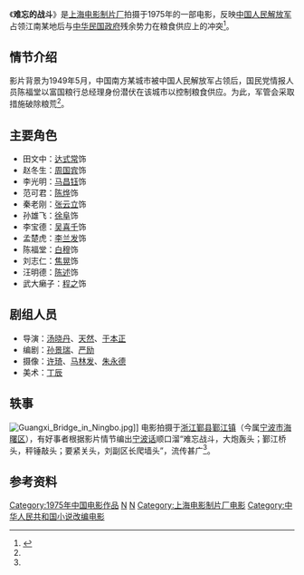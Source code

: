 {{Infobox Film
| name               = 难忘的战斗
| image              = 难忘的战斗 片头.jpg
| caption            = 《难忘的战斗》片头
| director           = [[汤晓丹|汤晓丹]] [[天然_(导演)|天然]] [[于本正|于本正]]
| executive_producer =
| producer           = 
| writer             = [[孙景瑞|孙景瑞]] [[严励|严励]]
| starring           = [[达式常|达式常]] [[白穆|白穆]] [[陈述_(演员)|陈述]] [[程之|程之]] 
| music              = 
| narrator           = 
| cinematography     = [[许琦_(摄影师)|许琦]] [[马林发|马林发]] [[朱永德|朱永德]]
| editing            = 
| production_company = [[上海电影制片厂|上海电影制片厂]]
| distributor        = 
| released           = 1975年
| runtime            = 
| country            = [[中国大陆|中国大陆]]
| language           = 普通话
| budget             = 
| gross              =
| preceded_by        = 
| followed_by        = 
| website            = 
| amg_id             = 
| imdb_id            = 
}}
《'''难忘的战斗'''》是[[上海电影制片厂|上海电影制片厂]]拍摄于1975年的一部电影，反映[[中国人民解放军|中国人民解放军]]占领江南某地后与[[中華民國政府|中华民国政府]]残余势力在粮食供应上的冲突<ref name="main">{{Cite news|url=http://daily.cnnb.com.cn/nbwb/page/50/2010-06-27/A15/43671277611008252.pdf|title=宁波电影，老底子的那些事|work=宁波晚报|page=A15|author=司马雪|date=2010-06-27|access-date=2022-01-16|archive-url=https://web.archive.org/web/20220116093129/http://daily.cnnb.com.cn/nbwb/page/50/2010-06-27/A15/43671277611008252.pdf|archive-date=2022-01-16|dead-url=no}}</ref>。

== 情节介绍 ==

影片背景为1949年5月，中国南方某城市被中国人民解放军占领后，国民党情报人员陈福堂以富国粮行总经理身份潜伏在该城市以控制粮食供应。为此，军管会采取措施破除粮荒<ref name="main" />。

== 主要角色 ==
*田文中：[[达式常|达式常]]饰
*赵冬生：[[周国宾|周国宾]]饰
*李光明：[[马昌钰|马昌钰]]饰
*范可君：[[陈烨_(演员)|陈烨]]饰
*秦老刚：[[张云立|张云立]]饰
*孙雄飞：[[徐阜|徐阜]]饰
*李宝德：[[吴喜千|吴喜千]]饰
*孟楚虎：[[李兰发|李兰发]]饰
*陈福堂：[[白穆|白穆]]饰
*刘志仁：[[焦晃|焦晃]]饰
*汪明德：[[陈述_(演员)|陈述]]饰
*武大癞子：[[程之|程之]]饰

== 剧组人员 ==
*导演：[[汤晓丹|汤晓丹]]、[[天然_(导演)|天然]]、[[于本正|于本正]]
*编剧：[[孙景瑞|孙景瑞]]、[[严励|严励]]
*摄像：[[许琦_(摄影师)|许琦]]、[[马林发|马林发]]、[[朱永德|朱永德]]
*美术：[[丁辰|丁辰]]

== 轶事 ==
[[File:Guangxi_Bridge_in_Ningbo.jpg|thumb]]]]
电影拍摄于[[浙江|浙江]][[鄞县|鄞县]][[鄞江镇|鄞江镇]]（今属[[宁波市|宁波市]][[海曙区|海曙区]]），有好事者根据影片情节编出[[宁波话|宁波话]]顺口溜“难忘战斗，大炮轰头；鄞江桥头，秤锤敲头；要紧关头，刘副区长爬墙头”，流传甚广<ref name="main" />。

== 参考资料 ==
{{reflist}}

{{文革时期艺术}}

[[Category:1975年中国电影作品|Category:1975年中国电影作品]]
[[Category:中華人民共和國背景電影|N]]
[[Category:宁波取景电影|N]]
[[Category:上海电影制片厂电影|Category:上海电影制片厂电影]]
[[Category:中华人民共和国小说改编电影|Category:中华人民共和国小说改编电影]]